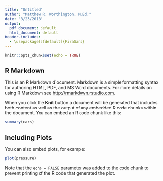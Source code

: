 ```yaml
---
title: "Untitled"
author: "Matthew R. Worthington, M.Ed."
date: "3/23/2018"
output:
  pdf_document: default
  html_document: default
header-includes:
  - \usepackage[sfdefault]{FiraSans}
---
```


```r
knitr::opts_chunk$set(echo = TRUE)
```

## R Markdown

This is an R Markdown d\`ocument. Markdown is a simple formatting syntax for authoring HTML, PDF, and MS Word documents. For more details on using R Markdown see <http://rmarkdown.rstudio.com>.

When you click the **Knit** button a document will be generated that includes both content as well as the output of any embedded R code chunks within the document. You can embed an R code chunk like this:

```r
summary(cars)
```

## Including Plots

You can also embed plots, for example:

```r
plot(pressure)
```

Note that the `echo = FALSE` parameter was added to the code chunk to prevent printing of the R code that generated the plot.
